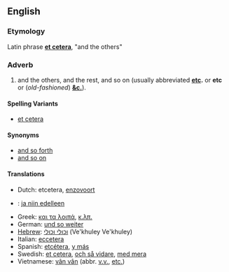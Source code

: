 ==English==
===Etymology===
Latin phrase '''[[et cetera]]''', "and the others"

===Adverb===
#and the others, and the rest, and so on (usually abbreviated '''[[etc]].''' or '''etc''' or (''old-fashioned'') '''[[&c.]]''').

====Spelling Variants====
*[[et cetera]]

====Synonyms====
*[[and so forth]]
*[[and so on]]

====Translations====
*Dutch: etcetera, [[enzovoort]]
*{{fi}}: [[ja niin edelleen]]
*Greek: [[και τα λοιπά]], [[κ.λπ.]]
*German: [[und so weiter]]
*[[Hebrew]]: [[וכולי וכולי]] (Ve'khuley Ve'khuley)
*Italian: [[eccetera]]
*Spanish: [[etcétera]], [[y más]]
*Swedish: [[et cetera]], [[och så vidare]], [[med mera]]
*Vietnamese: [[vân vân]] (abbr. [[v.v.]], [[etc.]])